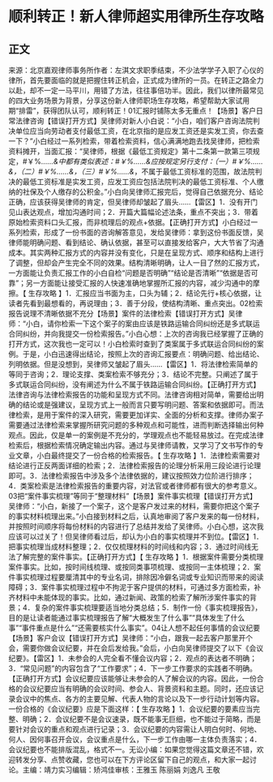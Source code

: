 # 顺利转正！新人律师超实用律所生存攻略
## 正文
来源：北京嘉观律师事务所作者：左淇文求职季结束，不少法学学子入职了心仪的律所，首先要面临的就是把握住转正机会，正式成为律所的一员。在转正之路全力以赴，却不一定一马平川，用错了方法，往往事倍功半。因此，我们以律所最常见的四大业务场景为背景，分享这份新人律师职场生存攻略，希望帮助大家试用期“排雷”，获得团队认可，顺利转正！01汇报时铺陈太多无重点！【场景】客户日常法律咨询【错误打开方式】吴律师对新人小白说：“小白，咱们客户咨询法院判决单位应当向劳动者支付最低工资，在北京指的是应发工资还是实发工资，你去查一下？”小白经过一系列检索，带着检索资料，信心满满地跑去找吴律师，把检索资料摊开，当面汇报：“吴律师，根据《最低工资规定》第十二条第一款第三项规定，#￥%*……&*中都有类似表述：#￥%……&*应按规定另行支付：（一）#￥%……&*，（二）#￥%……&*，（三）#￥%……&*，不属于最低工资标准的范围，故法院判决的最低工资标准是实发工资，应发工资应包括法院判决的最低工资标准、个人缴纳的社保及个人缴存的公积金。”小白向吴律师汇报完后，觉得自己依据充分、结论正确，应该获得吴律师的肯定，但吴律师却皱起了眉头……【雷区】1．没有开门见山表达观点，增加沟通时间；2．开篇大篇幅论述法条，重点不突出；3．带着原始检索资料口头汇报，而非梳理后的观点+依据。【正确打开方式】小白经过一系列检索，形成了一份书面的咨询解答意见，发给吴律师：拿到这份书面反馈，吴律师能明确问题、看到结论、确认依据，甚至可以直接发给客户，大大节省了沟通成本。其实两种汇报方式的内容并没有变化，只是在呈现方式、顺序和结构上进行了调整，但却会产生完全不同的效果。结构清晰明确，让人一目了然的汇报方式，一方面能让负责汇报工作的小白自检“问题是否明确”“结论是否清晰”“依据是否可靠”；另一方面能让接受汇报的人快速准确地掌握所汇报的内容，减少沟通中的摩擦。【 生存攻略 】1．汇报应当书面为主，口头为辅；2．结论先行+核心依据，让读者先看到最想看的，再说理由；3．善于分段，使结构清晰、重点突出。02检索报告说理不清晰依据不充分【场景】案件的法律检索【错误打开方式】吴律师：“小白，请你检索一下这个案子的案由应该是铁路运输合同纠纷还是多式联运合同纠纷，并向我提交一份检索报告。”小白心想：上次的咨询我已经掌握了正确的打开方式，这次我也一定可以！小白检索时查到了类案属于多式联运合同纠纷的案例。于是，小白迅速得出结论，按照上次的咨询汇报要点：明确问题、给出结论、列明依据。但是没想到，吴律师又皱起了眉头……【雷区】1．将法律检索简单的等同于咨询；2．理论支撑、类案检索不够充分；3．结论不完整。只阐述了属于多式联运合同纠纷，没有阐述为什么不属于铁路运输合同纠纷。【正确打开方式】法律咨询与法律检索报告的功能和呈现方式不同。法律咨询相对简单，需要给出明确的结论或是强建议，呈现方式上一般而言只要写明问题、答案和依据即可。而法律检索，是用于案件的深入研究，需要更加详实、全面的分析和支撑。律师办案子需要通过法律检索来掌握所研究问题的多种观点和可能性，进而判断选择输出何种观点。因此，仅是单一的案例是不充分的，学理观点也不能轻易放过。在完成法律检索后，根据检索情况确定输出内容。通过与吴律师请教，又学习了文书写作的专业文章，小白最终提交了一份合格的检索报告。【 生存攻略 】1．法律检索需要对结论进行正反两面详细的检索；2．法律检索报告的论理分析采用三段论进行论理即可。3．法律检索报告中涉及多个法律依据的，建议按照效力位阶进行排序；4．类案检索是法律检索报告的重要内容，对法官或者律师都有很大的参考意义。03把“案件事实梳理”等同于“整理材料”【场景】案件事实梳理【错误打开方式】吴律师：“小白，新接了一个案子，这个是客户发过来的材料，需要你把这个案子的事实材料梳理出来。”小白接到材料之后，认真地审阅了客户发来的每一份材料，并按照时间顺序将每份材料的内容进行了总结并发给了吴律师。小白心想，这次我应该可以过关了！但吴律师看过后，却认为小白的事实梳理并不到位。【雷区】1．把事实梳理当成材料整理；2．仅仅梳理材料的时间线和内容；3．通过时间线无法了解完整的案件事实。【正确打开方式】【 生存攻略 】1．根据案件需要分类梳理案件事实。比如，按时间线梳理、或按同类事项梳理、或按同一主体梳理；2．案件事实梳理过程要厘清其中的专业名词，排除因冷僻名词或专业知识而带来的阅读障碍；3．案件事实梳理过程中不拘泥于客户提供的材料，可通过多方面检索，补齐材料中未能体现的事实。比如，通过新闻、政策的检索了解所涉案件事实的背景；4．复杂的案件事实梳理要适当地分类总结；5．制作一份《事实梳理报告》，目的是让读者能通过事实梳理报告了解“大概发生了什么事”“具体发生了什么事”“事件重点是什么”“还需要核实什么事实”。04让人想不起任何事情的会议纪要【场景】客户会议【错误打开方式】吴律师：“小白，跟我一起去客户那里开个会，需要你做会议纪要，并在会后发给我。”会后，小白向吴律师提交了以下《会议纪要》。【雷区】1．未参会的人完全看不懂会议内容；2．观点的表达者不明确；3．“常见问题”的内容包含了“工作要求”；4．下一步工作要求的实践者不明确。【正确打开方式】会议纪要应该能够让未参会的人了解会议的内容。因此，一份合格的会议纪要应当有明确的会议时间、参会人、背景资料和主题。同时，还应该记录会议中的焦点、各方的主要见解、代表人物的言论以及下一步行动计划等内容。一份合格的《会议纪要》应是下面这样：【 生存攻略 】1．会议纪要的要素应当完整、明确；2．会议纪要不是会议速录，既不能事无巨细，也不能过于简略，而是要针对会议的重点和观点进行记录；3．会议纪要的内容需让人明白何时、何地、何人、因何事召开会议，会议重点是什么，下一步工作由哪一主体负责落实；4．会议纪要也不能排版混乱，格式不一。无讼小编：如果您觉得这篇文章还不错，欢迎转发分享、点赞收藏，您也可以在下方评论区留下自己的观点，和大家一起讨论。主编：靖力实习编辑：矫鸿佳审核：王雅玉 陈丽娟 刘逸凡 王敬